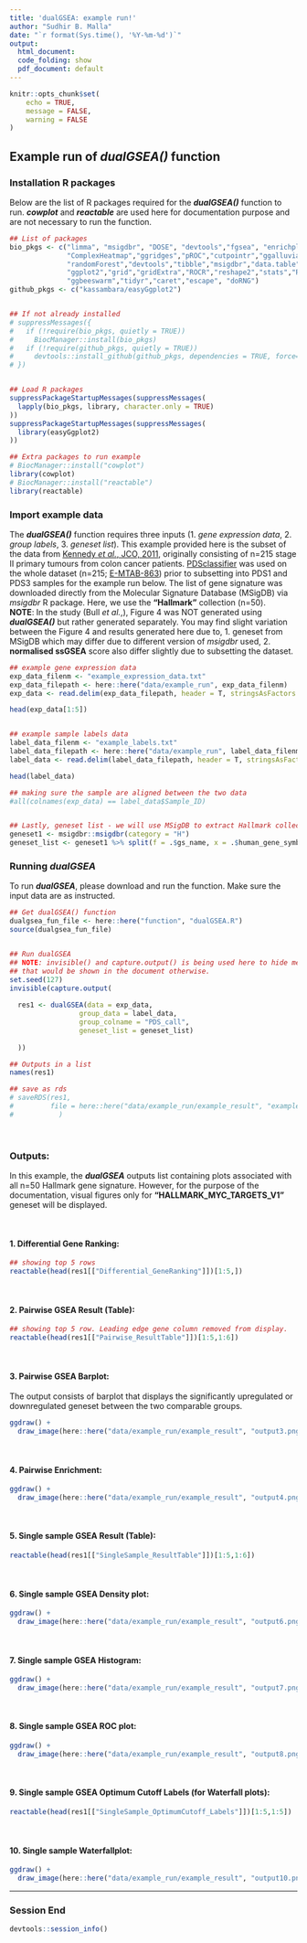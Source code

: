 ```yaml
---
title: 'dualGSEA: example run!'
author: "Sudhir B. Malla"
date: "`r format(Sys.time(), '%Y-%m-%d')`"
output:
  html_document:    
  code_folding: show
  pdf_document: default
---
```


```r
knitr::opts_chunk$set(
	echo = TRUE,
	message = FALSE,
	warning = FALSE
)
```

## Example run of ***dualGSEA()*** function

### Installation R packages 
Below are the list of R packages required for the ***dualGSEA()*** function to run. ***cowplot*** and ***reactable*** are used here for documentation purpose and are not necessary to run the function.
```r

## List of packages
bio_pkgs <- c("limma", "msigdbr", "DOSE", "devtools","fgsea", "enrichplot","GSVA","circlize",
              "ComplexHeatmap","ggridges","pROC","cutpointr","ggalluvial","waterfalls",
              "randomForest","devtools","tibble","msigdbr","data.table","tidyverse","dplyr",
              "ggplot2","grid","gridExtra","ROCR","reshape2","stats","RColorBrewer","ggpubr",
              "ggbeeswarm","tidyr","caret","escape", "doRNG")
github_pkgs <- c("kassambara/easyGgplot2")


## If not already installed
# suppressMessages({
#   if (!require(bio_pkgs, quietly = TRUE))
#     BiocManager::install(bio_pkgs)
#   if (!require(github_pkgs, quietly = TRUE))
#     devtools::install_github(github_pkgs, dependencies = TRUE, force=TRUE)  
# })


## Load R packages
suppressPackageStartupMessages(suppressMessages(
  lapply(bio_pkgs, library, character.only = TRUE)
))
suppressPackageStartupMessages(suppressMessages(
  library(easyGgplot2)
))

## Extra packages to run example
# BiocManager::install("cowplot")
library(cowplot)
# BiocManager::install("reactable")
library(reactable)

```


### Import example data 
The ***dualGSEA()*** function requires three inputs (1. *gene expression data*, 2. *group labels*, 3. *geneset list*). This example provided here is the subset of the data from [Kennedy *et al.*, JCO, 2011](https://doi.org/10.1200/jco.2011.35.4498), originally consisting of n=215 stage II primary tumours from colon cancer patients. [PDSclassifier](https://github.com/sidmall/PDSclassifier) was used on the whole dataset (n=215; [E-MTAB-863](https://www.ebi.ac.uk/biostudies/arrayexpress/studies/E-MTAB-864)) prior to subsetting into PDS1 and PDS3 samples for the example run below. The list of gene signature was downloaded directly from the Molecular Signature Database (MSigDB) via *msigdbr* R package. Here, we use the **"Hallmark"** collection (n=50).
<br>
**NOTE**: In the study (Bull *et al.*,), Figure 4 was NOT generated using ***dualGSEA()*** but rather generated separately. You may find slight variation between the Figure 4 and results generated here due to, 1. geneset from MSigDB which may differ due to different version of *msigdbr* used, 2. **normalised ssGSEA** score also differ slightly due to subsetting the dataset.
<br>
```r

## example gene expression data
exp_data_filenm <- "example_expression_data.txt"
exp_data_filepath <- here::here("data/example_run", exp_data_filenm)
exp_data <- read.delim(exp_data_filepath, header = T, stringsAsFactors = F)

head(exp_data[1:5])


## example sample labels data
label_data_filenm <- "example_labels.txt"
label_data_filepath <- here::here("data/example_run", label_data_filenm)
label_data <- read.delim(label_data_filepath, header = T, stringsAsFactors = F)

head(label_data)

## making sure the sample are aligned between the two data
#all(colnames(exp_data) == label_data$Sample_ID)


## Lastly, geneset list - we will use MSigDB to extract Hallmark collection for this example.
geneset1 <- msigdbr::msigdbr(category = "H")
geneset_list <- geneset1 %>% split(f = .$gs_name, x = .$human_gene_symbol)

```

### Running ***dualGSEA***
To run ***dualGSEA***, please download and run the function.
Make sure the input data are as instructed.
```r

## Get dualGSEA() function
dualgsea_fun_file <- here::here("function", "dualGSEA.R")
source(dualgsea_fun_file)


## Run dualGSEA 
## NOTE: invisible() and capture.output() is being used here to hide messages and progressbar
## that would be shown in the document otherwise.
set.seed(127)
invisible(capture.output(
  
  res1 <- dualGSEA(data = exp_data, 
                 group_data = label_data, 
                 group_colname = "PDS_call",
                 geneset_list = geneset_list)
  
  ))

## Outputs in a list
names(res1)

## save as rds
# saveRDS(res1,
#         file = here::here("data/example_run/example_result", "example_result_obj.rds")
#           )

```
<br>

### Outputs:

In this example, the ***dualGSEA*** outputs list containing plots associated with all n=50 Hallmark gene signature. However, for the purpose of the documentation, visual figures only for **"HALLMARK_MYC_TARGETS_V1"** geneset will be displayed.

<br>

#### 1. Differential Gene Ranking:
```r

## showing top 5 rows
reactable(head(res1[["Differential_GeneRanking"]])[1:5,])

```
<br>

#### 2. Pairwise GSEA Result (Table):
```r

## showing top 5 row. Leading edge gene column removed from display.
reactable(head(res1[["Pairwise_ResultTable"]])[1:5,1:6])

```
<br>

#### 3. Pairwise GSEA Barplot:
The output consists of barplot that displays the significantly upregulated or downregulated geneset between the two comparable groups.
```r

ggdraw() + 
  draw_image(here::here("data/example_run/example_result", "output3.png"))

```
<br>

#### 4. Pairwise Enrichment:
```r

ggdraw() + 
  draw_image(here::here("data/example_run/example_result", "output4.png"))

```
<br>

#### 5. Single sample GSEA Result (Table):
```r

reactable(head(res1[["SingleSample_ResultTable"]])[1:5,1:6])

```
<br>

#### 6. Single sample GSEA Density plot:
```r

ggdraw() + 
  draw_image(here::here("data/example_run/example_result", "output6.png"))

```
<br>

#### 7. Single sample GSEA Histogram:
```r

ggdraw() + 
  draw_image(here::here("data/example_run/example_result", "output7.png"))

```
<br>

#### 8. Single sample GSEA ROC plot:
```r

ggdraw() + 
  draw_image(here::here("data/example_run/example_result", "output8.png"))

```
<br>

#### 9. Single sample GSEA Optimum Cutoff Labels (for Waterfall plots):
```r

reactable(head(res1[["SingleSample_OptimumCutoff_Labels"]])[1:5,1:5])

```
<br>

#### 10. Single sample Waterfallplot: 
```r

ggdraw() + 
  draw_image(here::here("data/example_run/example_result", "output10.png"))

```

***

### Session End
```r

devtools::session_info()

```
